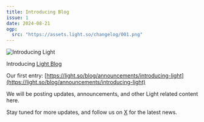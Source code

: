 ```yaml
---
title: Introducing Blog
issue: 1
date: 2024-08-21
ogp:
  src: "https://assets.light.so/changelog/001.png"
---
```


<Image src="https://assets.light.so/changelog/001.png" alt="Introducing Light" width={1200} height={630} />

Introducing [Light Blog](https://light.so/blog)

Our first entry: [https://light.so/blog/announcements/introducing-light](https://light.so/blog/announcements/introducing-light)

We will be posting updates, announcements, and other Light related content here.

Stay tuned for more updates, and follow us on [X](https://x.com/LightDotSo) for the latest news.
